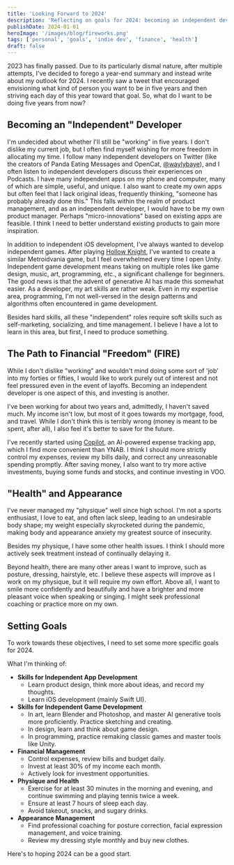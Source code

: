 ```yaml
---
title: 'Looking Forward to 2024'
description: 'Reflecting on goals for 2024: becoming an independent developer, achieving financial freedom, and focusing on health and personal growth.'
publishDate: 2024-01-01
heroImage: '/images/blog/fireworks.png'
tags: ['personal', 'goals', 'indie dev', 'finance', 'health']
draft: false
---
```


2023 has finally passed. Due to its particularly dismal nature, after multiple
attempts, I've decided to forego a year-end summary and instead write about my
outlook for 2024. I recently saw a tweet that encouraged envisioning what kind
of person you want to be in five years and then striving each day of this year
toward that goal. So, what do I want to be doing five years from now?

## Becoming an "Independent" Developer

I'm undecided about whether I'll still be "working" in five years. I don't
dislike my current job, but I often find myself wishing for more freedom in
allocating my time. I follow many independent developers on Twitter (like the
creators of Panda Eating Messages and OpenCat,
[@waylybaye](https://twitter.com/waylybaye)), and I often listen to independent
developers discuss their experiences on Podcasts. I have many independent apps
on my phone and computer, many of which are simple, useful, and unique. I also
want to create my own apps but often feel that I lack original ideas, frequently
thinking, "someone has probably already done this." This falls within the realm
of product management, and as an independent developer, I would have to be my
own product manager. Perhaps "micro-innovations" based on existing apps are
feasible. I think I need to better understand existing products to gain more
inspiration.

In addition to independent iOS development, I've always wanted to develop
independent games. After playing [Hollow Knight](https://www.hollowknight.com/),
I've wanted to create a similar Metroidvania game, but I feel overwhelmed every
time I open Unity. Independent game development means taking on multiple roles
like game design, music, art, programming, etc., a significant challenge for
beginners. The good news is that the advent of generative AI has made this
somewhat easier. As a developer, my art skills are rather weak. Even in my
expertise area, programming, I'm not well-versed in the design patterns and
algorithms often encountered in game development.

Besides hard skills, all these "independent" roles require soft skills such as
self-marketing, socializing, and time management. I believe I have a lot to
learn in this area, but first, I need to produce something.

## The Path to Financial "Freedom" (FIRE)

While I don't dislike "working" and wouldn't mind doing some sort of 'job' into
my forties or fifties, I would like to work purely out of interest and not feel
pressured even in the event of layoffs. Becoming an independent developer is one
aspect of this, and investing is another.

I've been working for about two years and, admittedly, I haven't saved much. My
income isn't low, but most of it goes towards my mortgage, food, and travel.
While I don't think this is terribly wrong (money is meant to be spent, after
all), I also feel it's better to save for the future.

I've recently started using [Copilot](https://copilot.money/), an AI-powered
expense tracking app, which I find more convenient than YNAB. I think I should
more strictly control my expenses, review my bills daily, and correct any
unreasonable spending promptly. After saving money, I also want to try more
active investments, buying some funds and stocks, and continue investing in VOO.

## "Health" and Appearance

I've never managed my "physique" well since high school. I'm not a sports
enthusiast, I love to eat, and often lack sleep, leading to an undesirable body
shape; my weight especially skyrocketed during the pandemic, making body and
appearance anxiety my greatest source of insecurity.

Besides my physique, I have some other health issues. I think I should more
actively seek treatment instead of continually delaying it.

Beyond health, there are many other areas I want to improve, such as posture,
dressing, hairstyle, etc. I believe these aspects will improve as I work on my
physique, but it will require my own effort. Above all, I want to smile more
confidently and beautifully and have a brighter and more pleasant voice when
speaking or singing. I might seek professional coaching or practice more on my
own.

## Setting Goals

To work towards these objectives, I need to set some more specific goals for 2024.

What I'm thinking of:

- **Skills for Independent App Development**
  - Learn product design, think more about ideas, and record my thoughts.
  - Learn iOS development (mainly Swift UI).
- **Skills for Independent Game Development**
  - In art, learn Blender and Photoshop, and master AI generative tools more
    proficiently. Practice sketching and creating.
  - In design, learn and think about game design.
  - In programming, practice remaking classic games and master tools like Unity.
- **Financial Management**
  - Control expenses, review bills and budget daily.
  - Invest at least 30% of my income each month.
  - Actively look for investment opportunities.
- **Physique and Health**
  - Exercise for at least 30 minutes in the morning and evening, and continue
    swimming and playing tennis twice a week.
  - Ensure at least 7 hours of sleep each day.
  - Avoid takeout, snacks, and sugary drinks.
- **Appearance Management**
  - Find professional coaching for posture correction, facial expression
    management, and voice training.
  - Review my dressing style monthly and buy new clothes.

Here's to hoping 2024 can be a good start.